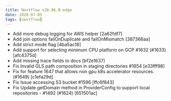 ```yaml
---
title: Nextflow v20.06.0-edge
date: 2020-07-05
tags: [nextflow]
---
```


- Add more debug logging for AWS helper [2a62fdf7]
- Add join options failOnDuplicate and failOnMismatch [387366aa]
- Add strict mode flag [4ba5ac18]
- Add support for selecting minimum CPU platform on GCP #1632 (#1633) [afc4375d]
- Add missing trace fields to docs [bf2e1637]
- Fix Invalid GLS path composition in staging directories #1654 [e33fff98]
- Fix for feature 1647 that allows non gpu k8s accelerator resources. (#1649) [c1efa29d]
- Fix Issue accessing S3 bucket #1596 [ffc6f843]
- Fix Update getDomain method in ProviderConfig to support local repositories - #1492 (#1624) [651501ac]
